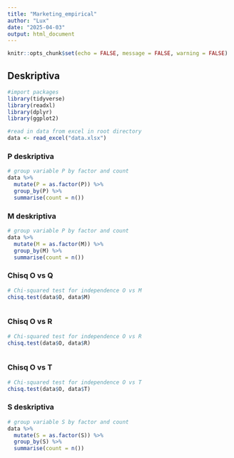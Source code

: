 ```yaml
---
title: "Marketing_empirical"
author: "Lux"
date: "2025-04-03"
output: html_document
---
```


```r
knitr::opts_chunk$set(echo = FALSE, message = FALSE, warning = FALSE)
```

## Deskriptiva


```r
#import packages
library(tidyverse)
library(readxl)
library(dplyr)
library(ggplot2)


```


```r
#read in data from excel in root directory
data <- read_excel("data.xlsx")
```

### P deskriptiva
```r
# group variable P by factor and count
data %>%
  mutate(P = as.factor(P)) %>%
  group_by(P) %>%
  summarise(count = n())

```
### M deskriptiva
```r
# group variable P by factor and count
data %>%
  mutate(M = as.factor(M)) %>%
  group_by(M) %>%
  summarise(count = n())

```


### Chisq O vs Q
```r
# Chi-squared test for independence O vs M
chisq.test(data$O, data$M)



```

### Chisq O vs R
```r
# Chi-squared test for independence O vs R
chisq.test(data$O, data$R)



```


### Chisq O vs T
```r
# Chi-squared test for independence O vs T
chisq.test(data$O, data$T)
```

### S deskriptiva

```r
# group variable S by factor and count
data %>%
  mutate(S = as.factor(S)) %>%
  group_by(S) %>%
  summarise(count = n())
```


